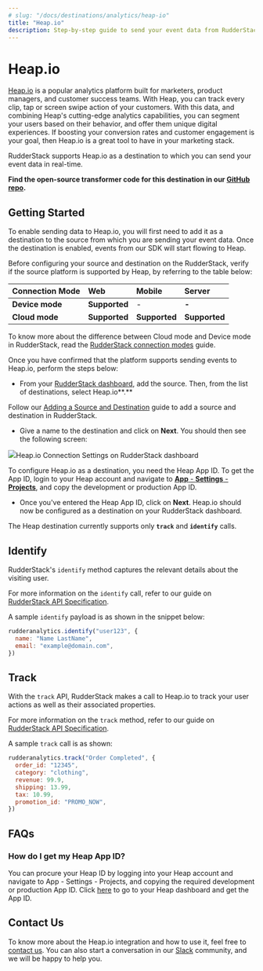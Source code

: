 ```yaml
---
# slug: "/docs/destinations/analytics/heap-io"
title: "Heap.io"
description: Step-by-step guide to send your event data from RudderStack to Heap.io.
---
```


# Heap.io

[Heap.io](https://heap.io/) is a popular analytics platform built for marketers, product managers, and customer success teams. With Heap, you can track every clip, tap or screen swipe action of your customers. With this data, and combining Heap's cutting-edge analytics capabilities, you can segment your users based on their behavior, and offer them unique digital experiences. If boosting your conversion rates and customer engagement is your goal, then Heap.io is a great tool to have in your marketing stack.

RudderStack supports Heap.io as a destination to which you can send your event data in real-time.

<div class="successBlock">

  **Find the open-source transformer code for this destination in our <a href="https://github.com/rudderlabs/rudder-transformer/tree/master/v0/destinations/heap">GitHub repo</a>.**
</div>

## Getting Started

To enable sending data to Heap.io, you will first need to add it as a destination to the source from which you are sending your event data. Once the destination is enabled, events from our SDK will start flowing to Heap.

Before configuring your source and destination on the RudderStack, verify if the source platform is supported by Heap, by referring to the table below:

| **Connection Mode** | **Web**       | **Mobile**    | **Server**    |
| :------------------ | :------------ | :------------ | :------------ |
| **Device mode**     | **Supported** | -             | **-**         |
| **Cloud mode**      | **Supported** | **Supported** | **Supported** |

<div class="infoBlock">

To know more about the difference between Cloud mode and Device mode in RudderStack, read the <a href="https://rudderstack.com/docs/connections/rudderstack-connection-modes/">RudderStack connection modes</a> guide.

</div>

Once you have confirmed that the platform supports sending events to Heap.io, perform the steps below:

- From your [RudderStack dashboard](https://app.rudderstack.com/signup?type=freetrial), add the source. Then, from the list of destinations, select Heap.io**.**

<div class="infoBlock">

Follow our <a href="https://rudderstack.com/docs/connections/adding-source-and-destination-rudderstack/">Adding a Source and Destination</a> guide to add a source and destination in RudderStack.

</div>

- Give a name to the destination and click on **Next**. You should then see the following screen:

<img src="../../assets/screen-shot-2020-12-03-at-2.20.59-pm.png" /><span class="imageTitle">Heap.io Connection Settings on RudderStack dashboard</span>

To configure Heap.io as a destination, you need the Heap App ID. To get the App ID, login to your Heap account and navigate to [**App** - **Settings** - **Projects**](https://heapanalytics.com/app/settings/projects), and copy the development or production App ID.

- Once you've entered the Heap App ID, click on **Next**. Heap.io should now be configured as a destination on your RudderStack dashboard.

<div class="infoBlock">

The Heap destination currently supports only **<code class="inline-code">track</code>** and **<code class="inline-code">identify</code>** calls.

</div>

## Identify

RudderStack's `identify` method captures the relevant details about the visiting user.

<div class="infoBlock">

For more information on the <code class="inline-code">identify</code> call, refer to our guide on <a href="https://rudderstack.com/docs/rudderstack-api/">RudderStack API Specification</a>.

</div>

A sample `identify` payload is as shown in the snippet below:

```javascript
rudderanalytics.identify("user123", {
  name: "Name LastName",
  email: "example@domain.com",
})
```

## Track

With the `track` API, RudderStack makes a call to Heap.io to track your user actions as well as their associated properties.

<div class="infoBlock">

For more information on the <code class="inline-code">track</code> method, refer to our guide on <a href="https://rudderstack.com/docs/rudderstack-api/">RudderStack API Specification</a>.

</div>

A sample `track` call is as shown:

```javascript
rudderanalytics.track("Order Completed", {
  order_id: "12345",
  category: "clothing",
  revenue: 99.9,
  shipping: 13.99,
  tax: 10.99,
  promotion_id: "PROMO_NOW",
})
```

## FAQs

### How do I get my Heap App ID?

You can procure your Heap ID by logging into your Heap account and navigate to App - Settings - Projects, and copying the required development or production App ID. Click [here](https://heapanalytics.com/app/settings/projects) to go to your Heap dashboard and get the App ID.

## Contact Us

To know more about the Heap.io integration and how to use it, feel free to [contact us](mailto:%20docs@rudderstack.com). You can also start a conversation in our [Slack](https://rudderstack.com/join-rudderstack-slack-community) community, and we will be happy to help you.
